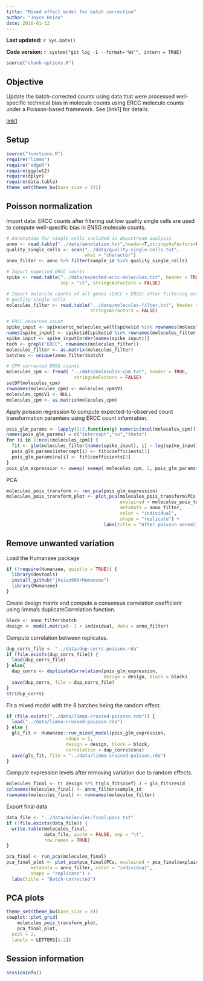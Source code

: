 ```yaml
---
title: "Mixed effect model for batch correction"
author: "Joyce Hsiao"
date: 2016-01-12
---
```


**Last updated:** `r Sys.Date()`

**Code version:** `r system("git log -1 --format='%H'", intern = TRUE)`

```r
source("chunk-options.R")
```


## Objective 

Update the batch-corrected counts using data that were processed well-specific technical bias in molecule counts using ERCC molecule counts under a Poisson-based framework. See [link1] for details.

[link1](http://jdblischak.github.io/singleCellSeq/analysis/poisson-glm-normalization.html)


## Setup

```r
source("functions.R")
require("limma")
require("edgeR")
require(ggplot2)
require(dplyr)
require(data.table)
theme_set(theme_bw(base_size = 12))
```


## Poisson normalization

Import data: ERCC counts after filtering out low quality single cells are used to compute well-specific bias in ENSG molecule counts. 

```r
# Annotation for single cells included in downstream analysis
anno <- read.table("../data/annotation.txt",header=T,stringsAsFactors=F)
quality_single_cells <- scan("../data/quality-single-cells.txt",
                             what = "character")
anno_filter <- anno %>% filter(sample_id %in% quality_single_cells)

# Import expected ERCC counts
spike <- read.table("../data/expected-ercc-molecules.txt", header = TRUE,
                    sep = "\t", stringsAsFactors = FALSE)

# Import molecule counts of all genes (ERCC + ENSG) after filtering out low 
# quality single cells
molecules_filter <- read.table("../data/molecules-filter.txt", header = TRUE,
                               stringsAsFactors = FALSE)

# ERCC observed count
spike_input <- spike$ercc_molecules_well[spike$id %in% rownames(molecules_filter)]
names(spike_input) <- spike$id[spike$id %in% rownames(molecules_filter)]
spike_input <- spike_input[order(names(spike_input))]
tech <- grepl("ERCC", rownames(molecules_filter))
molecules_filter <- as.matrix(molecules_filter)
batches <- unique(anno_filter$batch)

# CPM corrected ENSG counts
molecules_cpm <- fread( "../data/molecules-cpm.txt", header = TRUE,
                         stringsAsFactors = FALSE)
setDF(molecules_cpm)
rownames(molecules_cpm) <- molecules_cpm$V1
molecules_cpm$V1 <- NULL 
molecules_cpm <- as.matrix(molecules_cpm)
```

Apply poisson regression to compute expected-to-observed count transformation paramters 
using ERCC count infomration.

```r
pois_glm_params <- lapply(1:3,function(g) numeric(ncol(molecules_cpm)))
names(pois_glm_params) = c("intercept","nu","theta")
for (i in 1:ncol(molecules_cpm)) {
  fit <- glm(molecules_filter[names(spike_input), i] ~ log(spike_input), family="poisson")
  pois_glm_params$intercept[i] <- fit$coefficients[1]
  pois_glm_params$nu[i] <- fit$coefficients[2]
}
pois_glm_expression <- sweep( sweep( molecules_cpm, 2, pois_glm_params$intercept, "-"), 2, pois_glm_params$nu, "/" )

```


PCA

```r
molecules_pois_transform <- run_pca(pois_glm_expression)
molecules_pois_transform_plot <- plot_pca(molecules_pois_transform$PCs, 
                                          explained = molecules_pois_transform$explained,
                                          metadata = anno_filter, 
                                          color = "individual",
                                          shape = "replicate") +
                                    labs(title = "After poisson normalization")
```


## Remove unwanted variation

Load the Humanzee package

```r
if (!require(Humanzee, quietly = TRUE)) {
  library(devtools)
  install_github("jhsiao999/Humanzee")
  library(Humanzee)
}
```

Create design matrix and compute a consensus correlation coefficient using
limma's duplicateCorrelation function.

```r
block <- anno_filter$batch
design <- model.matrix(~ 1 + individual, data = anno_filter)
```

Compute correlation between replicates.

```r
dup_corrs_file <- "../data/dup-corrs-poisson.rda"
if (file.exists(dup_corrs_file)) {
  load(dup_corrs_file)
} else{
  dup_corrs <- duplicateCorrelation(pois_glm_expression,
                                    design = design, block = block)
  save(dup_corrs, file = dup_corrs_file)
}
str(dup_corrs)
```

Fit a mixed model with the 8 batches being the random effect.

```r
if (file.exists("../data/limma-crossed-poisson.rda")) {
  load("../data/limma-crossed-poisson.rda")
} else {
  gls_fit <- Humanzee::ruv_mixed_model(pois_glm_expression,
                      ndups = 1,
                      design = design, block = block,
                      correlation = dup_corrs$cons)
  save(gls_fit, file = "../data/limma-crossed-poisson.rda")
}
```

Compute expression levels after removing variation due to random effects.

```r
molecules_final <- t( design %*% t(gls_fit$coef) ) + gls_fit$resid
colnames(molecules_final) <- anno_filter$sample_id
rownames(molecules_final) <- rownames(molecules_filter)
```

Export final data

```r
data_file <- "../data/molecules-final-pois.txt"
if (!file.exists(data_file)) {
  write.table(molecules_final, 
              data_file, quote = FALSE, sep = "\t",
              row.names = TRUE)
}
```


```r
pca_final <- run_pca(molecules_final)
pca_final_plot <- plot_pca(pca_final$PCs, explained = pca_final$explained,
         metadata = anno_filter, color = "individual",
         shape = "replicate") +
  labs(title = "Batch-corrected")
```


## PCA plots

```r
theme_set(theme_bw(base_size = 8))
cowplot::plot_grid(
    molecules_pois_transform_plot,
    pca_final_plot,
  ncol = 2,
  labels = LETTERS[1:2])
```




## Session information

```r
sessionInfo()
```
